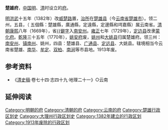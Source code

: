 '''楚雄府'''，[[中国|中国]][[明朝|明]]、[[清朝|清]]时设立的[[府_(行政区划)|府]]。

[[明朝|明]][[洪武|洪武]]十五年（1382年）改[[威楚路|威楚路]]置，[[治所|治所]]在[[楚雄县|楚雄县]]（今[[云南省|云南省]][[楚雄市|楚雄市]]）。领二州，五县，（ 五個縣：楚雄縣，廣通縣，定遠縣，定邊縣和堮嘉縣）属云南省。[[清朝|清朝]][[康熙|康熙]]八年（1669年），省[[𥔲嘉縣|{{僻字]]入[[南安州|南安州]]。[[雍正|雍正]]七年（1729年），[[定边县_(元朝)|定边县]]改隶[[蒙化府|蒙化府]]。[[乾隆|乾隆]]三十五年（1770年），[[姚安府|姚安府]]废，[[姚州_(云南)|姚州]]和[[大姚县|大姚县]]归属楚雄府。领三州：[[南安州|南安州]]、[[镇南州|镇南州]]、姚州，四县：楚雄县、[[广通县_(元朝)|广通县]]、[[定遠縣_(雲南省)|定远县]]、大姚县。辖境相当今云南省楚雄、[[南华县|南华]]、[[牟定县|牟定]]、[[双柏县|双柏]]、[[南涧彝族自治县|南涧]]等市县地。1913年废。

== 参考资料 ==
*《[[清史稿|清史稿]]·卷七十四·志四十九·地理二十一》○云南

== 延伸阅读 ==
{{Wikisource further reading}}
{{清朝云南行政区划}}
{{明朝云南行政区划}}
{{明朝行政区划|nocat}}
{{云南行政区划小作品}}
[[Category:明朝的府|Category:明朝的府]] 
[[Category:清朝的府|Category:清朝的府]] 
[[Category:云南的府|Category:云南的府]]
[[Category:楚雄行政区划史|Category:楚雄行政区划史]] 
[[Category:大理州行政区划史|Category:大理州行政区划史]] 
[[Category:1382年建立的行政区划|Category:1382年建立的行政区划]]
[[Category:1913年废除的行政区划|Category:1913年废除的行政区划]]